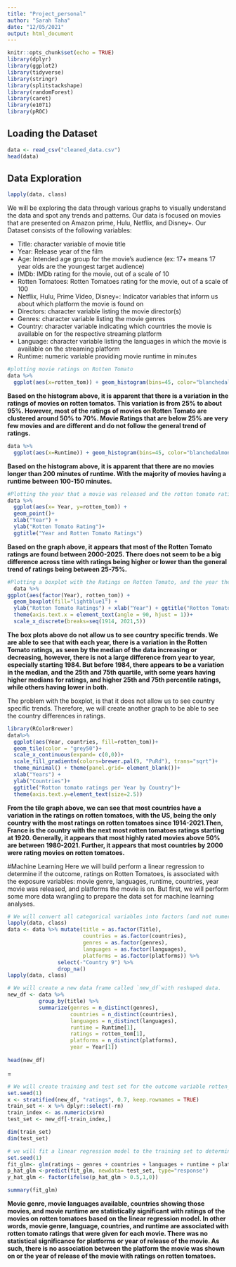 ```yaml
---
title: "Project_personal"
author: "Sarah Taha"
date: "12/05/2021"
output: html_document
---
```


```r
knitr::opts_chunk$set(echo = TRUE)
library(dplyr)
library(ggplot2)
library(tidyverse)
library(stringr)
library(splitstackshape)
library(randomForest)
library(caret)
library(e1071)
library(pROC)
```

## Loading the Dataset

```r
data <- read_csv("cleaned_data.csv")
head(data)
```

## Data Exploration

```r
lapply(data, class)
```

We will be exploring the data through various graphs to visually understand the data and spot any trends and patterns. Our data is focused on movies that are presented on Amazon prime, Hulu, Netflix, and Disney+. Our Dataset consists of the following variables: 

  * Title: character variable of movie title
  * Year: Release year of the film
  * Age: Intended age group for the movie's audience (ex: 17+ means 17 year olds are the youngest target audience)
  * IMDb: IMDb rating for the movie, out of a scale of 10
  * Rotten Tomatoes: Rotten Tomatoes rating for the movie, out of a scale of 100
  * Netflix, Hulu, Prime Video, Disney+: Indicator variables that inform us about which platform the movie is found on
  * Directors: character variable listing the movie director(s)
  * Genres: character variable listing the movie genres
  * Country: character variable indicating which countries the movie is available on for the respective streaming platform
  * Language: character variable listing the languages in which the movie is available on the streaming platform
  * Runtime: numeric variable providing movie runtime in minutes

```r
#plotting movie ratings on Rotten Tomato 
data %>%
  ggplot(aes(x=rotten_tom)) + geom_histogram(bins=45, color="blanchedalmond", fill="darkolivegreen4") + labs(x="Rotten tomato ratings", y="Frequency", title="Distribution of Movie Ratings on Rotten Tomato")
```
**Based on the histogram above, it is apparent that there is a variation in the ratings of movies on rotten tomatos. This variation is from 25% to about 95%. However, most of the ratings of movies on Rotten Tomato are clustered around 50% to 70%. Movie Ratings that are below 25% are very few movies and are different and do not follow the general trend of ratings.** 

```r
data %>%
  ggplot(aes(x=Runtime)) + geom_histogram(bins=45, color="blanchedalmond", fill="darkolivegreen4") + labs(x="Runtime of movies", y="Frequency", title="Runtime of Movies on Rotten Tomato")

```
**Based on the histogram above, it is apparent that there are no movies longer than 200 minutes of runtime. With the majority of movies having a runtime between 100-150 minutes.**

```r
#Plotting the year that a movie was released and the rotton tomato rating it received 
data %>%
  ggplot(aes(x= Year, y=rotten_tom)) + 
  geom_point()+
  xlab("Year") +
  ylab("Rotten Tomato Rating")+
  ggtitle("Year and Rotten Tomato Ratings")
```
**Based on the graph above, it appears that most of the Rotten Tomato ratings are found between 2000-2025. There does not seem to be a big difference across time with ratings being higher or lower than the general trend of ratings being between 25-75%.**

```r
#Plotting a boxplot with the Ratings on Rotton Tomato, and the year the movie was released, with each boxplot representing a country 
  data %>%
ggplot(aes(factor(Year), rotten_tom)) + 
  geom_boxplot(fill="lightblue1") +
  ylab("Rotton Tomato Ratings") + xlab("Year") + ggtitle("Rotton Tomato Ratings per Year Across Different Countries")+
  theme(axis.text.x = element_text(angle = 90, hjust = 1))+
  scale_x_discrete(breaks=seq(1914, 2021,5))
```
**The box plots above do not allow us to see country specific trends. We are able to see that with each year, there is a variation in the Rotten Tomato ratings, as seen by the median of the data increasing or decreasing, however, there is not a large difference from year to year, especially starting 1984. But before 1984, there appears to be a variation in the median, and the 25th and 75th quartile, with some years having higher medians for ratings, and higher 25th and 75th percentile ratings, while others having lower in both.**

The problem with the boxplot, is that it does not allow us to see country specific trends. Therefore, we will create another graph to be able to see the country differences in ratings.

```r
library(RColorBrewer)
data%>% 
  ggplot(aes(Year, countries, fill=rotten_tom))+
  geom_tile(color = "grey50")+
  scale_x_continuous(expand= c(0,0))+
  scale_fill_gradientn(colors=brewer.pal(9, "PuRd"), trans="sqrt")+
  theme_minimal() + theme(panel.grid= element_blank())+
  xlab("Years") +
  ylab("Countries")+
  ggtitle("Rotton tomato ratings per Year by Country")+
  theme(axis.text.y=element_text(size=2.5))
```
**From the tile graph above, we can see that most countries have a variation in the ratings on rotten tomatoes, with the US, being the only country with the most ratings on rotten tomatoes since 1914-2021.Then, France is the country with the next most rotten tomatoes ratings starting at 1920. Generally, it appears that most highly rated movies above 50% are between 1980-2021. Further, it appears that most countries by 2000 were rating movies on rotten tomatoes. **

#Machine Learning 
Here we will build perform a linear regression to determine if the outcome, ratings on Rotten Tomatoes, is associated with the exposure variables: movie genre, languages, runtime, countries, year movie was released, and platforms the movie is on. But first, we will perform some more data wrangling to prepare the data set for machine learning analyses.

```r
# We will convert all categorical variables into factors (and not numeric)
lapply(data, class)
data <- data %>% mutate(title = as.factor(Title),
                        countries = as.factor(countries),
                        genres = as.factor(genres),
                        languages = as.factor(languages),
                        platforms = as.factor(platforms)) %>%
                select(-"Country 9") %>%
                drop_na()
lapply(data, class)
```


```r
# We will create a new data frame called `new_df`with reshaped data.
new_df <- data %>%
          group_by(title) %>%
          summarize(genres = n_distinct(genres),
                    countries = n_distinct(countries),
                    languages = n_distinct(languages),
                    runtime = Runtime[1],
                    ratings = rotten_tom[1],
                    platforms = n_distinct(platforms),
                    year = Year[1]) 
            
head(new_df)
```

= 
```r
# We will create training and test set for the outcome variable rotten_tom
set.seed(1)
x <- stratified(new_df, "ratings", 0.7, keep.rownames = TRUE)
train_set <- x %>% dplyr::select(-rn)
train_index <- as.numeric(x$rn)
test_set <- new_df[-train_index,]

dim(train_set)
dim(test_set)

```

```r
# we will fit a linear regression model to the training set to determine whether genres, countries, languages, run time, platforms, and year are associated with ratings on rotten tomatoes
set.seed(1)
fit_glm<- glm(ratings ~ genres + countries + languages + runtime + platforms + year, data = train_set)
p_hat_glm <-predict(fit_glm, newdata= test_set, type="response")
y_hat_glm <- factor(ifelse(p_hat_glm > 0.5,1,0))

summary(fit_glm)
```

**Movie genre, movie languages available, countries showing those movies, and movie runtime are statistically significant with ratings of the movies on rotten tomatoes based on the linear regression model. In other words, movie genre, language, countries, and runtime are associated with rotten tomato ratings that were given for each movie. There was no statistical significance for platforms or year of release of the movie. As such, there is no association between the platform the movie was shown on or the year of release of the movie with ratings on rotten tomatoes.**

